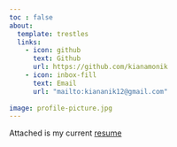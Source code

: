 ```yaml
---
toc : false
about: 
  template: trestles
  links: 
    - icon: github
      text: Github
      url: https://github.com/kianamonik
    - icon: inbox-fill
      text: Email
      url: "mailto:kiananik12@gmail.com"
      
image: profile-picture.jpg
---
```


Attached is my current [resume](/docs/resume/resume.pdf "resume_2025")

